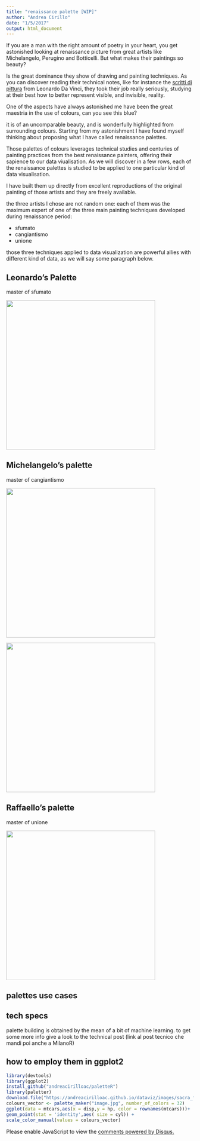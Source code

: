 ```yaml
---
title: "renaissance palette [WIP]"
author: "Andrea Cirillo"
date: "1/5/2017"
output: html_document
---
```


If you are a man with the right amount of poetry in your heart, you get astonished looking at renaissance picture from great artists like Michelangelo, Perugino and Botticelli. But what makes their paintings so beauty? 

Is the great dominance they show of drawing and painting techniques. As you can discover reading their technical notes, like for instance the  [scritti di pittura]() from Leonardo Da Vinci, they took their job really seriously, studying at their best how to better represent visible, and invisible, reality.

One of  the aspects have always astonished me have been the great maestria in the use of colours, can you see this blue?

[]()

it is of an uncomparable beauty, and is wonderfully highlighted from surrounding colours. Starting from my astonishment I have found myself thinking about proposing what I have called renaissance palettes.

Those palettes of colours leverages technical studies and centuries of painting practices from the best renaissance painters, offering their sapience to our data viualisation. As we will discover in a few rows, each of the renaissance palettes is studied to be applied to one particular kind of data visualisation.

I have built them up directly from excellent reproductions of the original painting of those artists and they are freely available.  

the three artists I chose are not random one: each of them was the maximum expert of one of the three main painting techniques developed during renaissance period:

- sfumato
- cangiantismo
- unione

those three techniques applied to data visualization are powerful allies with different kind of data, as we will say some paragraph below.

## Leonardo's Palette

master of sfumato

<img src="images/vergine_delle_rocce.jpg" width ="400px"/>

## Michelangelo's palette

master of cangiantismo

<img src="images/profeta_daniele.jpg" width ="400px"/>

<img src="images/aminadab.jpg" width ="400px"/>




## Raffaello's palette

master of unione

<img src="images/sacra_famiglia_canigiani.jpg" width ="400px"/>

## palettes use cases

## tech specs
palette building is obtained by the mean of a bit of machine learning. to get some more info give a look to the technical post (link al post tecnico che mandi poi anche a MilanoR)

## how to employ them in ggplot2
```r
library(devtools)
library(ggplot2)
install_github("andreacirilloac/paletteR")
library(paletter)
download.file("https://andreacirilloac.github.io/dataviz/images/sacra_famiglia_canigiani.jpg", "image.jpg")
colours_vector <- palette_maker("image.jpg", number_of_colors = 32)
ggplot(data = mtcars,aes(x = disp,y = hp, color = rownames(mtcars)))+
geom_point(stat = 'identity',aes( size = cyl)) +
scale_color_manual(values = colours_vector)

```

<div id="disqus_thread"></div>
<script>

/**
*  RECOMMENDED CONFIGURATION VARIABLES: EDIT AND UNCOMMENT THE SECTION BELOW TO INSERT DYNAMIC VALUES FROM YOUR PLATFORM OR CMS.
*  LEARN WHY DEFINING THESE VARIABLES IS IMPORTANT: https://disqus.com/admin/universalcode/#configuration-variables*/
/*
var disqus_config = function () {
this.page.url = PAGE_URL;  // Replace PAGE_URL with your page's canonical URL variable
this.page.identifier = PAGE_IDENTIFIER; // Replace PAGE_IDENTIFIER with your page's unique identifier variable
};
*/
(function() { // DON'T EDIT BELOW THIS LINE
var d = document, s = d.createElement('script');
s.src = 'https://lufiziodelocchio.disqus.com/embed.js';
s.setAttribute('data-timestamp', +new Date());
(d.head || d.body).appendChild(s);
})();
</script>
<noscript>Please enable JavaScript to view the <a href="https://disqus.com/?ref_noscript">comments powered by Disqus.</a></noscript>

